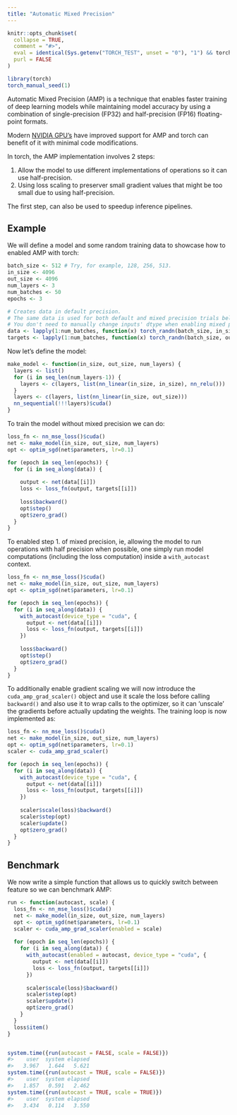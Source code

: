 ```yaml
---
title: "Automatic Mixed Precision"
---
```


```r
knitr::opts_chunk$set(
  collapse = TRUE,
  comment = "#>",
  eval = identical(Sys.getenv("TORCH_TEST", unset = "0"), "1") && torch::cuda_is_available(),
  purl = FALSE
)
```

```r
library(torch)
torch_manual_seed(1)
```

Automatic Mixed Precision (AMP) is a technique that enables faster training of 
deep learning models while maintaining model accuracy by using a combination of 
single-precision (FP32) and half-precision (FP16) floating-point formats. 

Modern [NVIDIA GPU's](https://developer.nvidia.com/automatic-mixed-precision) have 
improved support for AMP and torch can benefit of it with minimal code modifications.

In torch, the AMP implementation involves 2 steps: 

1. Allow the model to use different implementations of operations so it can use
   half-precision.
2. Using loss scaling to preserver small gradient values that might be too small
   due to using half-precision.
   
The first step, can also be used to speedup inference pipelines.

## Example

We will define a model and some random training data to showcase how to enabled
AMP with torch:

```r
batch_size <- 512 # Try, for example, 128, 256, 513.
in_size <- 4096
out_size <- 4096
num_layers <- 3
num_batches <- 50
epochs <- 3

# Creates data in default precision.
# The same data is used for both default and mixed precision trials below.
# You don't need to manually change inputs' dtype when enabling mixed precision.
data <- lapply(1:num_batches, function(x) torch_randn(batch_size, in_size, device="cuda"))
targets <- lapply(1:num_batches, function(x) torch_randn(batch_size, out_size, device="cuda"))
```

Now let's define the model:

```r
make_model <- function(in_size, out_size, num_layers) {
  layers <- list()
  for (i in seq_len(num_layers-1)) {
    layers <- c(layers, list(nn_linear(in_size, in_size), nn_relu()))
  }
  layers <- c(layers, list(nn_linear(in_size, out_size)))
  nn_sequential(!!!layers)$cuda()
}
```

To train the model without mixed precision we can do:

```r
loss_fn <- nn_mse_loss()$cuda()
net <- make_model(in_size, out_size, num_layers)
opt <- optim_sgd(net$parameters, lr=0.1)

for (epoch in seq_len(epochs)) {
  for (i in seq_along(data)) {
    
    output <- net(data[[i]])
    loss <- loss_fn(output, targets[[i]])
  
    loss$backward()
    opt$step()
    opt$zero_grad()
  }
}
```

To enabled step 1. of mixed precision, ie, allowing the model to run operations 
with half precision when possible, one simply run model computations (including the
loss computation) inside a `with_autocast` context.

```r
loss_fn <- nn_mse_loss()$cuda()
net <- make_model(in_size, out_size, num_layers)
opt <- optim_sgd(net$parameters, lr=0.1)

for (epoch in seq_len(epochs)) {
  for (i in seq_along(data)) {
    with_autocast(device_type = "cuda", {
      output <- net(data[[i]])
      loss <- loss_fn(output, targets[[i]])  
    })
    
    loss$backward()
    opt$step()
    opt$zero_grad()
  }
}
```

To additionally enable gradient scaling we will now introduce  the `cuda_amp_grad_scaler()`
object and use it scale the loss before calling `backward()` and also use it to wrap
calls to the optimizer, so it can 'unscale' the gradients before actually updating the
weights. The training loop is now implemented as:

```r
loss_fn <- nn_mse_loss()$cuda()
net <- make_model(in_size, out_size, num_layers)
opt <- optim_sgd(net$parameters, lr=0.1)
scaler <- cuda_amp_grad_scaler()

for (epoch in seq_len(epochs)) {
  for (i in seq_along(data)) {
    with_autocast(device_type = "cuda", {
      output <- net(data[[i]])
      loss <- loss_fn(output, targets[[i]])  
    })
    
    scaler$scale(loss)$backward()
    scaler$step(opt)
    scaler$update()
    opt$zero_grad()
  }
}
```

## Benchmark

We now write a simple function that allows us to quickly switch between feature 
so we can benchmark AMP:

```r
run <- function(autocast, scale) {
  loss_fn <- nn_mse_loss()$cuda()
  net <- make_model(in_size, out_size, num_layers)
  opt <- optim_sgd(net$parameters, lr=0.1)
  scaler <- cuda_amp_grad_scaler(enabled = scale)
  
  for (epoch in seq_len(epochs)) {
    for (i in seq_along(data)) {
      with_autocast(enabled = autocast, device_type = "cuda", {
        output <- net(data[[i]])
        loss <- loss_fn(output, targets[[i]])  
      })
      
      scaler$scale(loss)$backward()
      scaler$step(opt)
      scaler$update()
      opt$zero_grad()
    }
  }
  loss$item()
}


system.time({run(autocast = FALSE, scale = FALSE)})
#>    user  system elapsed 
#>   3.967   1.644   5.621
system.time({run(autocast = TRUE, scale = FALSE)})
#>    user  system elapsed 
#>   1.857   0.591   2.462
system.time({run(autocast = TRUE, scale = TRUE)})
#>    user  system elapsed 
#>   3.434   0.114   3.550
```
